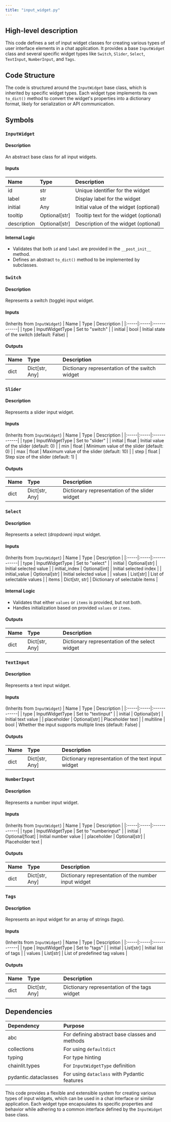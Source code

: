 ```yaml
---
title: "input_widget.py"
---
```


## High-level description
This code defines a set of input widget classes for creating various types of user interface elements in a chat application. It provides a base `InputWidget` class and several specific widget types like `Switch`, `Slider`, `Select`, `TextInput`, `NumberInput`, and `Tags`.

## Code Structure
The code is structured around the `InputWidget` base class, which is inherited by specific widget types. Each widget type implements its own `to_dict()` method to convert the widget's properties into a dictionary format, likely for serialization or API communication.

## Symbols

### `InputWidget`
#### Description
An abstract base class for all input widgets.

#### Inputs
| Name | Type | Description |
|:-----|:-----|:------------|
| id | str | Unique identifier for the widget |
| label | str | Display label for the widget |
| initial | Any | Initial value of the widget (optional) |
| tooltip | Optional[str] | Tooltip text for the widget (optional) |
| description | Optional[str] | Description of the widget (optional) |

#### Internal Logic
- Validates that both `id` and `label` are provided in the `__post_init__` method.
- Defines an abstract `to_dict()` method to be implemented by subclasses.

### `Switch`
#### Description
Represents a switch (toggle) input widget.

#### Inputs
(Inherits from `InputWidget`)
| Name | Type | Description |
|:-----|:-----|:------------|
| type | InputWidgetType | Set to "switch" |
| initial | bool | Initial state of the switch (default: False) |

#### Outputs
| Name | Type | Description |
|:-----|:-----|:------------|
| dict | Dict[str, Any] | Dictionary representation of the switch widget |

### `Slider`
#### Description
Represents a slider input widget.

#### Inputs
(Inherits from `InputWidget`)
| Name | Type | Description |
|:-----|:-----|:------------|
| type | InputWidgetType | Set to "slider" |
| initial | float | Initial value of the slider (default: 0) |
| min | float | Minimum value of the slider (default: 0) |
| max | float | Maximum value of the slider (default: 10) |
| step | float | Step size of the slider (default: 1) |

#### Outputs
| Name | Type | Description |
|:-----|:-----|:------------|
| dict | Dict[str, Any] | Dictionary representation of the slider widget |

### `Select`
#### Description
Represents a select (dropdown) input widget.

#### Inputs
(Inherits from `InputWidget`)
| Name | Type | Description |
|:-----|:-----|:------------|
| type | InputWidgetType | Set to "select" |
| initial | Optional[str] | Initial selected value |
| initial_index | Optional[int] | Initial selected index |
| initial_value | Optional[str] | Initial selected value |
| values | List[str] | List of selectable values |
| items | Dict[str, str] | Dictionary of selectable items |

#### Internal Logic
- Validates that either `values` or `items` is provided, but not both.
- Handles initialization based on provided `values` or `items`.

#### Outputs
| Name | Type | Description |
|:-----|:-----|:------------|
| dict | Dict[str, Any] | Dictionary representation of the select widget |

### `TextInput`
#### Description
Represents a text input widget.

#### Inputs
(Inherits from `InputWidget`)
| Name | Type | Description |
|:-----|:-----|:------------|
| type | InputWidgetType | Set to "textinput" |
| initial | Optional[str] | Initial text value |
| placeholder | Optional[str] | Placeholder text |
| multiline | bool | Whether the input supports multiple lines (default: False) |

#### Outputs
| Name | Type | Description |
|:-----|:-----|:------------|
| dict | Dict[str, Any] | Dictionary representation of the text input widget |

### `NumberInput`
#### Description
Represents a number input widget.

#### Inputs
(Inherits from `InputWidget`)
| Name | Type | Description |
|:-----|:-----|:------------|
| type | InputWidgetType | Set to "numberinput" |
| initial | Optional[float] | Initial number value |
| placeholder | Optional[str] | Placeholder text |

#### Outputs
| Name | Type | Description |
|:-----|:-----|:------------|
| dict | Dict[str, Any] | Dictionary representation of the number input widget |

### `Tags`
#### Description
Represents an input widget for an array of strings (tags).

#### Inputs
(Inherits from `InputWidget`)
| Name | Type | Description |
|:-----|:-----|:------------|
| type | InputWidgetType | Set to "tags" |
| initial | List[str] | Initial list of tags |
| values | List[str] | List of predefined tag values |

#### Outputs
| Name | Type | Description |
|:-----|:-----|:------------|
| dict | Dict[str, Any] | Dictionary representation of the tags widget |

## Dependencies
| Dependency | Purpose |
|:-----------|:--------|
| abc | For defining abstract base classes and methods |
| collections | For using `defaultdict` |
| typing | For type hinting |
| chainlit.types | For `InputWidgetType` definition |
| pydantic.dataclasses | For using `dataclass` with Pydantic features |

This code provides a flexible and extensible system for creating various types of input widgets, which can be used in a chat interface or similar application. Each widget type encapsulates its specific properties and behavior while adhering to a common interface defined by the `InputWidget` base class.